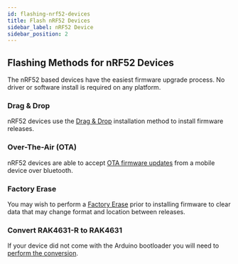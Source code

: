 ```yaml
---
id: flashing-nrf52-devices
title: Flash nRF52 Devices
sidebar_label: nRF52 Device
sidebar_position: 2
---
```


## Flashing Methods for nRF52 Devices

The nRF52 based devices have the easiest firmware upgrade process. No driver or software install is required on any platform.

### Drag & Drop
nRF52 devices use the [Drag & Drop](/docs/getting-started/flashing-firmware/nrf52/drag-n-drop) installation method to install firmware releases.

### Over-The-Air (OTA)
nRF52 devices are able to accept [OTA firmware updates](/docs/getting-started/flashing-firmware/nrf52/ota) from a mobile device over bluetooth.

### Factory Erase
You may wish to perform a [Factory Erase](/docs/getting-started/flashing-firmware/nrf52/nrf52-erase) prior to installing firmware to clear data that may change format and location between releases.

### Convert RAK4631-R to RAK4631
If your device did not come with the Arduino bootloader you will need to [perform the conversion](/docs/getting-started/flashing-firmware/nrf52/convert-rak4631r).